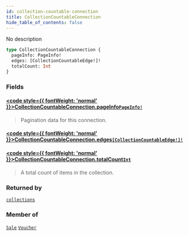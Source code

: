 ```yaml
---
id: collection-countable-connection
title: CollectionCountableConnection
hide_table_of_contents: false
---
```








No description

```graphql
type CollectionCountableConnection {
  pageInfo: PageInfo!
  edges: [CollectionCountableEdge!]!
  totalCount: Int
}
```


### Fields

#### [<code style={{ fontWeight: 'normal' }}>CollectionCountableConnection.<b>pageInfo</b></code>](#)<Bullet />[`PageInfo!`](../../../developer/api-reference/objects/page-info) <Badge class="secondary" text="non-null"/> <Badge class="secondary" text="object"/>
> Pagination data for this connection.
> 

#### [<code style={{ fontWeight: 'normal' }}>CollectionCountableConnection.<b>edges</b></code>](#)<Bullet />[`[CollectionCountableEdge!]!`](../../../developer/api-reference/objects/collection-countable-edge) <Badge class="secondary" text="non-null"/> <Badge class="secondary" text="object"/>
> 
> 

#### [<code style={{ fontWeight: 'normal' }}>CollectionCountableConnection.<b>totalCount</b></code>](#)<Bullet />[`Int`](../../../developer/api-reference/scalars/int) <Badge class="secondary" text="scalar"/>
> A total count of items in the collection.
> 



### Returned by

[`collections`](../../../developer/api-reference/queries/collections)  <Badge class="secondary" text="query"/>

### Member of

[`Sale`](../../../developer/api-reference/objects/sale)  <Badge class="secondary" text="object"/><Bullet />[`Voucher`](../../../developer/api-reference/objects/voucher)  <Badge class="secondary" text="object"/>



